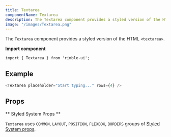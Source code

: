 ```yaml
---
title: Textarea
componentName: Textarea
description: The Textarea component provides a styled version of the HTML <textarea>.
image: "/images/Textarea.png"
---
```


The `Textarea` component provides a styled version of the HTML `<textarea>`.

**Import component**

```lang=jsx
import { Textarea } from 'rimble-ui';
```

## Example

```js is=react-live
<Textarea placeholder="Start typing..." rows={4} />
```

## Props

<PropsTable propMetaData={props.propMetaData} />

** Styled System Props **

`Textarea` uses `COMMON`, `LAYOUT`, `POSITION`, `FLEXBOX`, `BORDERS` groups of [Styled System props](/components/rimble-ui/system-props).
